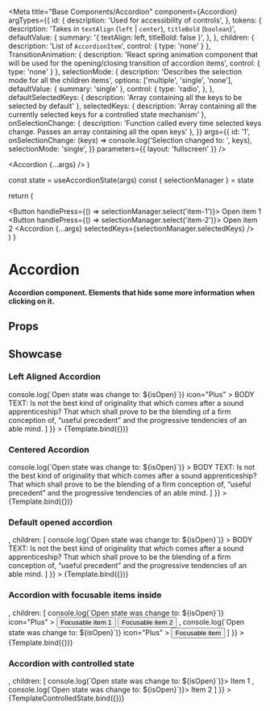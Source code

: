 
<Meta
  title="Base Components/Accordion"
  component={Accordion}
  argTypes={{
    id: {
      description: 'Used for accessibility of controls',
    },
    tokens: {
      description: 'Takes in `textAlign` (`left` | `center`), `titleBold` (`boolean`)',
      defaultValue: {
        summary: '{ textAlign: left, titleBold: false }',
      },
    },
    children: {
      description: 'List of `AccordionItem`',
      control: {
        type: 'none'
      }
    },
    TransitionAnimation: {
      description: 'React spring animation component that will be used for the opening/closing transition of accordion items',
      control: {
        type: 'none'
      }
    },
    selectionMode: {
      description: 'Describes the selection mode for all the children items',
      options: ['multiple', 'single', 'none'],
      defaultValue: {
        summary: 'single'
      },
      control: { 
        type: 'radio',
      },
    },
    defaultSelectedKeys: {
      description: 'Array containing all the keys to be selected by default'
    },
    selectedKeys: {
      description: 'Array containing all the currently selected keys for a controlled state mechanism'
    },
    onSelectionChange: {
      description: 'Function called every time selected keys change. Passes an array containing all the open keys'
    },
  }}
  args={{
    id: '1',
    onSelectionChange: (keys) => console.log('Selection changed to: ', keys),
    selectionMode: 'single',
  }}
  parameters={{ layout: 'fullscreen' }}
/>

  <Accordion {...args} />
)

  const state = useAccordionState(args)
  const { selectionManager } = state

  return (
    <div>
      <Button handlePress={() => selectionManager.select('item-1')}>
        Open item 1
      </Button>
      <Button handlePress={() => selectionManager.select('item-2')}>
        Open item 2
      </Button>
      <Accordion {...args} selectedKeys={selectionManager.selectedKeys} />
    </div>
  )
}

# Accordion

#### Accordion component. Elements that hide some more information when clicking on it.

## Props

<ArgTypes />

## Showcase

### Left Aligned Accordion

<Canvas>
  <Story
    name="Left Aligned"
    args={{
      id: 'accordion',
      tokens: {
        titleBold: true,
        textAlign: 'left',
      },
      children: [
        <AccordionItem 
          key="item-1" 
          title="This is an accordion" 
          onOpenChange={(isOpen) => console.log(`Open state was change to: ${isOpen}`)}
          icon="Plus"
        >
          BODY TEXT: Is not the best kind of originality that which comes after a sound apprenticeship? That which shall
          prove to be the blending of a firm conception of, “useful precedent” and the progressive tendencies of an able
          mind.
        </AccordionItem>
      ]
    }}
  >
    {Template.bind({})}
  </Story>
</Canvas>

### Centered Accordion

<Canvas>
  <Story
    name="Center Aligned"
    args={{
      id: 'accordion',
      tokens: {
        textAlign: 'center',
      },
      children: [
        <AccordionItem 
          key="item-1" 
          title="This is an accordion" 
          onOpenChange={(isOpen) => console.log(`Open state was change to: ${isOpen}`)}
        >
          BODY TEXT: Is not the best kind of originality that which comes after a sound apprenticeship? That which shall
          prove to be the blending of a firm conception of, “useful precedent” and the progressive tendencies of an able
          mind.
        </AccordionItem>
      ]
    }}
  >
    {Template.bind({})}
  </Story>
</Canvas>

### Default opened accordion

<Canvas>
  <Story
    name="Default opened"
    args={{
      id: 'accordion',
      tokens: {
        textAlign: 'left',
      },
      icon: <CloseBtn />,
      children: [
        <AccordionItem 
          key="item-1" 
          title="This is an accordion" 
          defaultOpen 
          onOpenChange={(isOpen) => console.log(`Open state was change to: ${isOpen}`)}
        >
          BODY TEXT: Is not the best kind of originality that which comes after a sound apprenticeship? That which shall
          prove to be the blending of a firm conception of, “useful precedent” and the progressive tendencies of an able
          mind.
        </AccordionItem>
      ]
    }}
  >
    {Template.bind({})}
  </Story>
</Canvas>

### Accordion with focusable items inside

<Canvas>
  <Story
    name="With focusable items"
    args={{
      id: 'accordion',
      tokens: {
        textAlign: 'left',
      },
      icon: <CloseBtn />,
      children: [
        <AccordionItem 
          key="item-1" 
          title="This is an accordion" 
          tokens={{ bgColor: 'white' }} 
          onOpenChange={(isOpen) => console.log(`Open state was change to: ${isOpen}`)}
          icon="Plus"
        >
          <Button>Focusable item 1</Button>
          <Button>Focusable item 2</Button>
        </AccordionItem>,
        <AccordionItem 
          key="item-2" 
          title="This is an accordion 2" 
          tokens={{ bgColor: 'gray' }} 
          onOpenChange={(isOpen) => console.log(`Open state was change to: ${isOpen}`)}
          icon="Plus"
        >
          <Button>Focusable item</Button>
        </AccordionItem>
      ]
    }}
  >
    {Template.bind({})}
  </Story>
</Canvas>

### Accordion with controlled state

<Canvas>
  <Story
    name="Controlled state"
    args={{
      id: 'accordion',
      tokens: {
        textAlign: 'left',
      },
      icon: <CloseBtn />,
      children: [
        <AccordionItem key="item-1" title="This is an accordion" onOpenChange={(isOpen) => console.log(`Open state was change to: ${isOpen}`)}>
          Item 1
        </AccordionItem>,
        <AccordionItem key="item-2" title="This is an accordion 2" onOpenChange={(isOpen) => console.log(`Open state was change to: ${isOpen}`)}>
          Item 2
        </AccordionItem>
      ]
    }}
  >
    {TemplateControlledState.bind({})}
  </Story>
</Canvas>